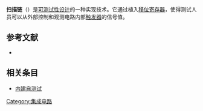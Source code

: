 '''扫描链'''（{{lang-en|'''Scan chain'''}}）是[[可测试性设计|可测试性设计]]的一种实现技术。它通过植入[[移位寄存器|移位寄存器]]，使得测试人员可以从外部控制和观测电路内部[[触发器|触发器]]的信号值。

== 参考文献 ==
* {{Cite book|author=Laung-Terng Wang, Cheng-Wen Wu and Xiaoqing Wen|title=VLSI Test Principles and Architectures: Design for Testability|publisher=Morgan Kaufmann|isbn=978-0123705976}}

== 相关条目 ==
* [[内建自测试|内建自测试]]

[[Category:集成电路|Category:集成电路]]
